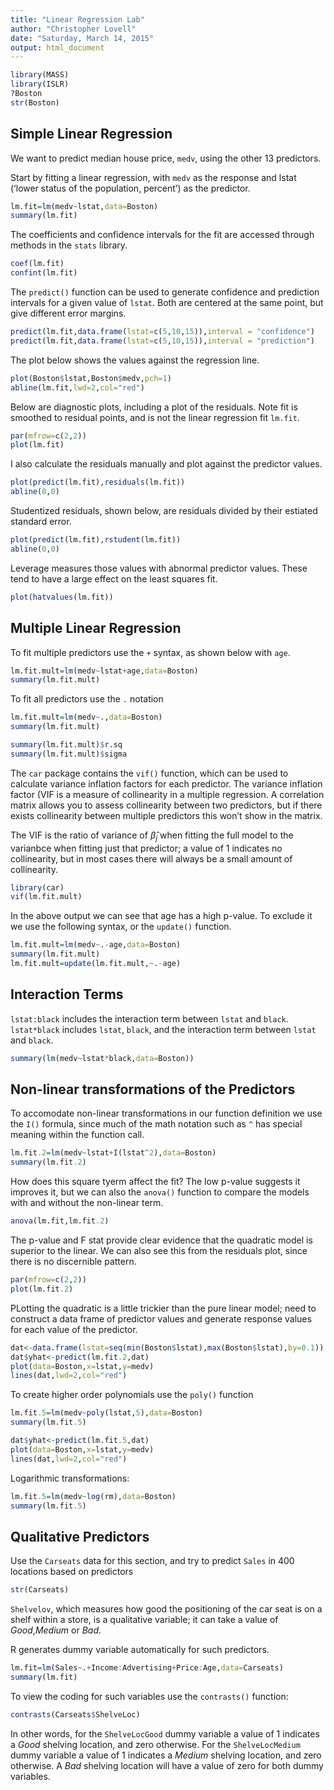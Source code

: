 ```yaml
---
title: "Linear Regression Lab"
author: "Christopher Lovell"
date: "Saturday, March 14, 2015"
output: html_document
---
```


```r
library(MASS)
library(ISLR)
?Boston
str(Boston)
```

## Simple Linear Regression
We want to predict median house price, `medv`, using the other 13 predictors.

Start by fitting a linear regression, with `medv` as the response and lstat ('lower status of the population, percent') as the predictor.
```r
lm.fit=lm(medv~lstat,data=Boston)
summary(lm.fit)
```

The coefficients and confidence intervals for the fit are accessed through methods in the `stats` library.
```r
coef(lm.fit)
confint(lm.fit)
```

The `predict()` function can be used to generate confidence and prediction intervals for a given value of `lstat`. Both are centered at the same point, but give different error margins.
```r
predict(lm.fit,data.frame(lstat=c(5,10,15)),interval = "confidence")
predict(lm.fit,data.frame(lstat=c(5,10,15)),interval = "prediction")
```

The plot below shows the values against the regression line.
```r
plot(Boston$lstat,Boston$medv,pch=1)
abline(lm.fit,lwd=2,col="red")
```

Below are diagnostic plots, including a plot of the residuals. Note fit is smoothed to residual points, and is not the linear regression fit `lm.fit`. 
```r
par(mfrow=c(2,2))
plot(lm.fit)
```

I also calculate the residuals manually and plot against the predictor values.  
```r
plot(predict(lm.fit),residuals(lm.fit))
abline(0,0)
```

Studentized residuals, shown below, are residuals divided by their estiated standard error. 
```r
plot(predict(lm.fit),rstudent(lm.fit))
abline(0,0)
```

Leverage measures those values with abnormal predictor values. These tend to have a large effect on the least squares fit.
```r
plot(hatvalues(lm.fit))
```

## Multiple Linear Regression

To fit multiple predictors use the `+` syntax, as shown below with `age`.
```r
lm.fit.mult=lm(medv~lstat+age,data=Boston)
summary(lm.fit.mult)
```

To fit all predictors use the `.` notation
```r
lm.fit.mult=lm(medv~.,data=Boston)
summary(lm.fit.mult)
```

```r
summary(lm.fit.mult)$r.sq
summary(lm.fit.mult)$sigma
```

The `car` package contains the `vif()` function, which can be used to calculate variance inflation factors for each predictor. The variance inflation factor (VIF is a measure of collinearity in a multiple regression. A correlation matrix allows you to assess collinearity between two predictors, but if there exists collinearity between multiple predictors this won't show in the matrix.

The VIF is the ratio of variance of $\hat{\beta}_{j}$ when fitting the full model to the varianbce when fitting just that predictor; a value of 1 indicates no collinearity, but in most cases there will always be a small amount of collinearity. 
```r
library(car)
vif(lm.fit.mult)
```

In the above output we can see that age has a high p-value. To exclude it we use the following syntax, or the `update()` function.
```r
lm.fit.mult=lm(medv~.-age,data=Boston)
summary(lm.fit.mult)
lm.fit.mult=update(lm.fit.mult,~.-age)
```

## Interaction Terms

`lstat:black` includes the interaction term between `lstat` and `black`. `lstat*black` includes `lstat`, `black`, and the interaction term between `lstat` and `black`.
```r
summary(lm(medv~lstat*black,data=Boston))
```

## Non-linear transformations of the Predictors

To accomodate non-linear transformations in our function definition we use the `I()` formula, since much of the math notation such as `^` has special meaning within the function call.
```r
lm.fit.2=lm(medv~lstat+I(lstat^2),data=Boston)
summary(lm.fit.2)
```

How does this square tyerm affect the fit? The low p-value suggests it improves it, but we can also the `anova()` function to compare the models with and without the non-linear term.
```r
anova(lm.fit,lm.fit.2)
```

The p-value and F stat provide clear evidence that the quadratic model is superior to the linear. We can also see this from the residuals plot, since there is no discernible pattern.
```r
par(mfrow=c(2,2))
plot(lm.fit.2)
```

PLotting the quadratic is a little trickier than the pure linear model; need to construct a data frame of predictor values and generate response values for each value of the predictor.
```r
dat<-data.frame(lstat=seq(min(Boston$lstat),max(Boston$lstat),by=0.1))
dat$yhat<-predict(lm.fit.2,dat)
plot(data=Boston,x=lstat,y=medv)
lines(dat,lwd=2,col="red")
```

To create higher order polynomials use the `poly()` function
```r
lm.fit.5=lm(medv~poly(lstat,5),data=Boston)
summary(lm.fit.5)
```

```r
dat$yhat<-predict(lm.fit.5,dat)
plot(data=Boston,x=lstat,y=medv)
lines(dat,lwd=2,col="red")
```

Logarithmic transformations:
```r
lm.fit.5=lm(medv~log(rm),data=Boston)
summary(lm.fit.5)
```

## Qualitative Predictors
Use the `Carseats` data for this section, and try to predict `Sales` in 400 locations based on predictors
```r
str(Carseats)
```

`Shelvelov`, which measures how good the positioning of the car seat is on a shelf within a store, is a qualitative variable; it can take a value of *Good*,*Medium* or *Bad*.

R generates dummy variable automatically for such predictors.
```r
lm.fit=lm(Sales~.+Income:Advertising+Price:Age,data=Carseats)
summary(lm.fit)
```

To view the coding for such variables use the `contrasts()` function:
```r
contrasts(Carseats$ShelveLoc)
```

In other words, for the `ShelveLocGood` dummy variable a value of 1 indicates a *Good* shelving location, and zero otherwise. For the `ShelveLocMedium` dummy variable a value of 1 indicates a *Medium* shelving location, and zero otherwise. A *Bad* shelving location will have a value of zero for both dummy variables.






